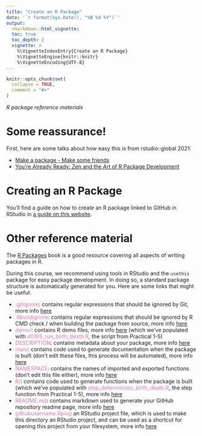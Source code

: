 ```yaml
---
title: "Create an R Package"
date: '`r format(Sys.Date(), "%B %d %Y")`'
output:
  rmarkdown::html_vignette:
  toc: true
  toc_depth: 2
  vignette: >
    %\VignetteIndexEntry{Create an R Package}
    %\VignetteEngine{knitr::knitr}
    %\VignetteEncoding{UTF-8}
---
```


```r
knitr::opts_chunk$set(
  collapse = TRUE,
  comment = "#>"
)
```

*R package reference materials*

# Some reassurance!

First, here are some talks about how easy this is from rstudio::global 2021:

- [Make a package - Make some friends][rstudioglobal2021-package]
- [You're Already Ready: Zen and the Art of R Package Development][rstudioglobal2021-repro-pkg]

# Creating an R Package

You'll find a guide on how to create an R package linked to GitHub in RStudio
in [a guide on this website](https://ibahcm.github.io/RPiR/articles/pages/packages_guide.html).

# Other reference material

The [R Packages](https://r-pkgs.org) book is a good resource covering all 
aspects of writing packages in R.

During this course, we recommend using tools in RStudio and the `usethis`
package for easy package development. In doing so, a standard package structure
is automatically generated for you. Here are some links that might be useful:

* <span style="color: #de77ae;">.gitignore</span>: contains regular
expressions that should be ignored by Git, more info
[here](https://www.pluralsight.com/guides/how-to-use-gitignore-file)
* <span style="color: #de77ae;">.Rbuildignore</span>: contains regular
expressions that should be ignored by R CMD check / when building the package 
from source, more info
[here](https://r-pkgs.org/package-structure-state.html#rbuildignore)
* <span style="color: #de77ae;">demo/</span>: contains R demo files, more info
[here](https://r-pkgs.org/misc.html#demo) (which we've populated with 
<span style="color: #de77ae;">d0105_run_birth_death.R</span>, the
script from Practical 1-5)
* <span style="color: #de77ae;">DESCRIPTION</span>: contains metadata about 
your package, more info [here](https://r-pkgs.org/description.html)
* <span style="color: #de77ae;">man/</span>: contains code used to generate 
documentation when the package is built (don't edit these files, this process 
will be automated), more info [here](https://r-pkgs.org/man.html#man-workflow)
* <span style="color: #de77ae;">NAMESPACE</span>: contains the names of 
imported and exported functions (don't edit this file either), more info
[here](https://r-pkgs.org/namespace.html#namespace)
* <span style="color: #de77ae;">R/</span>: contains code used to generate 
functions when the package is built (which we've populated with 
<span style="color: #de77ae;">step_deterministic_birth_death.R</span>, the step function from
Practical 1-5), more info [here](https://r-pkgs.org/r.html#code-organising)
* <span style="color: #de77ae;">README.md</span>: contains markdown used to 
generate your GitHub repository readme page, more info 
[here](https://docs.github.com/en/github/creating-cloning-and-archiving-repositories/about-readmes)
* <span style="color: #de77ae;">githubusername.Rproj</span>: an RStudio project 
file, which is used to make this directory an RStudio project, and can be used 
as a shortcut for opening this project from your filesystem, more info 
[here](https://support.rstudio.com/hc/en-us/articles/200526207-Using-Projects)

[rstudioglobal2021-package]: https://rstudio.com/resources/rstudioglobal-2021/make-a-package-make-some-friends
[rstudioglobal2021-repro-pkg]: https://rstudio.com/resources/rstudioglobal-2021/youre-already-ready-zen-and-the-art-of-r-package-development 

